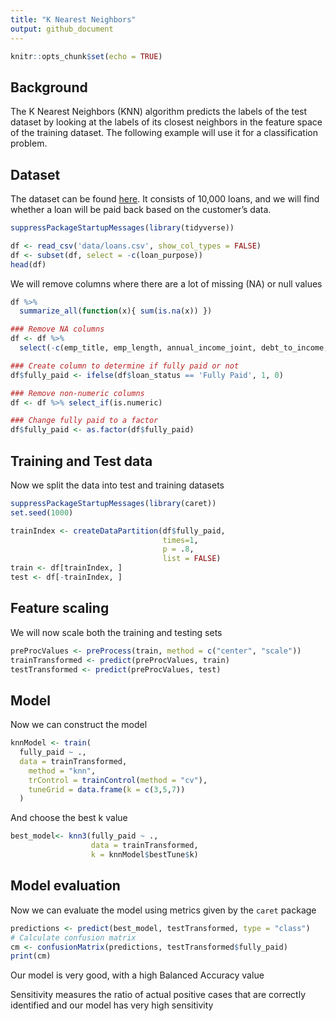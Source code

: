 ```yaml
---
title: "K Nearest Neighbors"
output: github_document
---
```


```r
knitr::opts_chunk$set(echo = TRUE)
```

## Background

The K Nearest Neighbors (KNN) algorithm predicts the labels of the test dataset by looking at the labels of its closest neighbors in the feature space of the training dataset. The following example will use it for a classification problem.

## Dataset

The dataset can be found [here](https://www.openintro.org/data/index.php?data=loans_full_schema). It consists of 10,000 loans, and we will find whether a loan will be paid back based on the customer’s data.

```r
suppressPackageStartupMessages(library(tidyverse))

df <- read_csv('data/loans.csv', show_col_types = FALSE)
df <- subset(df, select = -c(loan_purpose))
head(df)
```

We will remove columns where there are a lot of missing (NA) or null values

```r
df %>%
  summarize_all(function(x){ sum(is.na(x)) })

### Remove NA columns
df <- df %>%
  select(-c(emp_title, emp_length, annual_income_joint, debt_to_income, verification_income_joint, debt_to_income_joint, months_since_last_delinq, months_since_90d_late, months_since_last_credit_inquiry, num_accounts_120d_past_due))

### Create column to determine if fully paid or not
df$fully_paid <- ifelse(df$loan_status == 'Fully Paid', 1, 0)

### Remove non-numeric columns
df <- df %>% select_if(is.numeric)

### Change fully paid to a factor
df$fully_paid <- as.factor(df$fully_paid)
```

## Training and Test data

Now we split the data into test and training datasets

```r
suppressPackageStartupMessages(library(caret))
set.seed(1000)

trainIndex <- createDataPartition(df$fully_paid, 
                                  times=1, 
                                  p = .8, 
                                  list = FALSE)
train <- df[trainIndex, ]
test <- df[-trainIndex, ]
```

## Feature scaling

We will now scale both the training and testing sets

```r
preProcValues <- preProcess(train, method = c("center", "scale"))
trainTransformed <- predict(preProcValues, train)
testTransformed <- predict(preProcValues, test)
```

## Model

Now we can construct the model

```r
knnModel <- train(
  fully_paid ~ ., 
  data = trainTransformed, 
	method = "knn", 
	trControl = trainControl(method = "cv"), 
	tuneGrid = data.frame(k = c(3,5,7))
  )
```

And choose the best k value

```r
best_model<- knn3(fully_paid ~ .,
                  data = trainTransformed,
                  k = knnModel$bestTune$k)
```

## Model evaluation

Now we can evaluate the model using metrics given by the `caret` package

```r
predictions <- predict(best_model, testTransformed, type = "class")
# Calculate confusion matrix
cm <- confusionMatrix(predictions, testTransformed$fully_paid)
print(cm)
```

Our model is very good, with a high Balanced Accuracy value

Sensitivity measures the ratio of actual positive cases that are correctly identified and our model has very high sensitivity
